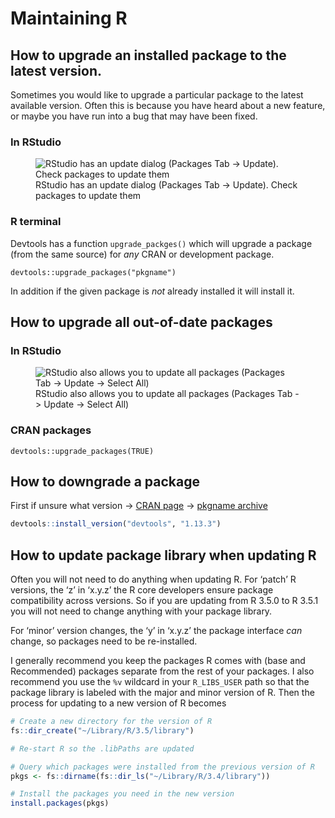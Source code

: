 # Maintaining R

## How to upgrade an installed package to the latest version.

Sometimes you would like to upgrade a particular package to the latest
available version. Often this is because you have heard about a new feature, or
maybe you have run into a bug that may have been fixed.

### In RStudio

![RStudio has an update dialog (Packages Tab -> Update). Check packages to update them](images/rstudio-update.png)

### R terminal

Devtools has a function `upgrade_packges()` which will upgrade a package (from
the same source) for _any_ CRAN or development package.

`devtools::upgrade_packages("pkgname")`

In addition if the given package is _not_ already installed it will install it.

## How to upgrade all out-of-date packages

### In RStudio

![RStudio also allows you to update all packages (Packages Tab -> Update -> Select All)](images/rstudio-update-all.png)

### CRAN packages

`devtools::upgrade_packages(TRUE)`

## How to downgrade a package

First if unsure what version -> [CRAN page](https://cran.r-project.org/web/packages/devtools/index.html) -> [pkgname archive](https://cran.r-project.org/src/contrib/Archive/devtools/)

```r
devtools::install_version("devtools", "1.13.3")
```

## How to update package library when updating R

Often you will not need to do anything when updating R. For 'patch' R versions,
the 'z' in 'x.y.z' the R core developers ensure package compatibility across
versions. So if you are updating from R 3.5.0 to R 3.5.1 you will not need to
change anything with your package library.

For 'minor' version changes, the 'y' in 'x.y.z' the package interface _can_
change, so packages need to be re-installed.

I generally recommend you keep the packages R comes with (base and Recommended)
packages separate from the rest of your packages. I also recommend you use the
`%v` wildcard in your `R_LIBS_USER` path so that the package library is labeled
with the major and minor version of R. Then the process for updating to a new
version of R becomes

```r
# Create a new directory for the version of R
fs::dir_create("~/Library/R/3.5/library")

# Re-start R so the .libPaths are updated

# Query which packages were installed from the previous version of R
pkgs <- fs::dirname(fs::dir_ls("~/Library/R/3.4/library"))

# Install the packages you need in the new version 
install.packages(pkgs)
```
